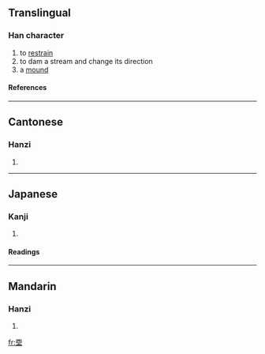 ==Translingual==
===Han character===
{{Han char|rn=32|rad=土|as=06|sn=9|four=1010<sub>4</sub>|canj=一田土 (MWG), X一田土 (XMWG)}}
# to [[restrain]]
# to dam a stream and change its direction
# a [[mound]]
====References====
{{Han ref|kx=0228.291|dkj=05041|dj=0463.270|hdz=10438.010|uh=5794|ud=22420|bh=CE58|bd=52824}}
----
==Cantonese==
===Hanzi===
{{yue-hanzi|jyut=|y=yan1}}
# {{defn|Cantonese}}
----
==Japanese==
===Kanji===
{{ja-kanji|grade=|rs=土06}}
# {{defn|Japanese}} 
====Readings====
{{ja-readings|on=[[おう]] (shyō), [[じゅ]] (ju), [[とう]] (tō), [[ず]] (zu)|kun=[[ふさぐ]] (fusagu)}}
----
==Mandarin==
===Hanzi===
{{cmn-hanzi|pin=[[yīn]] (yin1)|wg=yin<sup>1</sup>}}
# {{defn|Mandarin}}

[[fr:垔]]